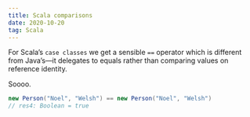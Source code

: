 ```yaml
---
title: Scala comparisons
date: 2020-10-20
tag: Scala
---
```



For Scala’s `case classes`
we get a sensible `==` operator which is different from Java’s—it
delegates to equals rather than comparing values on reference identity.

Soooo.

```Scala
new Person("Noel", "Welsh") == new Person("Noel", "Welsh")
// res4: Boolean = true
```
